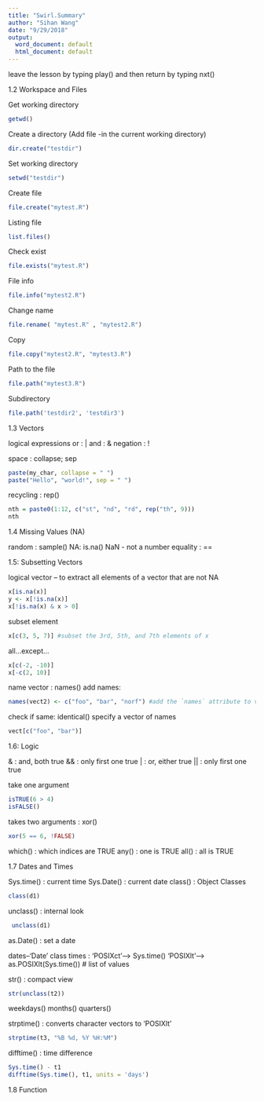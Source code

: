 ```yaml
---
title: "Swirl.Summary"
author: "Sihan Wang"
date: "9/29/2018"
output:
  word_document: default
  html_document: default
---
```

leave the lesson by typing play() and then return by typing nxt()

1.2 Workspace and Files

Get working directory
```r
getwd()
```

Create a directory (Add file -in the current working directory)
```r
dir.create("testdir")
```

Set working directory
```r
setwd("testdir")
```

Create file
```r
file.create("mytest.R")
```

Listing file
```r
list.files()
```

Check exist
```r
file.exists("mytest.R")
```

File info
```r
file.info("mytest2.R")
```

Change name
```r
file.rename( "mytest.R" , "mytest2.R")
```

Copy
```r
file.copy("mytest2.R", "mytest3.R")
```

Path to the file
```r
file.path("mytest3.R")
```

Subdirectory
```r
file.path('testdir2', 'testdir3')
```

1.3 Vectors

logical expressions
or : |
and : &
negation : !

space : collapse; sep
```r
paste(my_char, collapse = " ")
paste("Hello", "world!", sep = " ")
```

recycling : rep()
```r
nth = paste0(1:12, c("st", "nd", "rd", rep("th", 9)))
nth
```

1.4 Missing Values (NA)

random : sample()
NA: is.na()
NaN - not a number
equality : ==

1.5: Subsetting Vectors

logical vector -- to extract all elements of a vector that are not NA 
```r
x[is.na(x)]
y <- x[!is.na(x)]
x[!is.na(x) & x > 0]
```
subset element
```r
x[c(3, 5, 7)] #subset the 3rd, 5th, and 7th elements of x
```
all...except...
```r
x[c(-2, -10)]
x[-c(2, 10)]
```
name vector : names()
add names:
```r
names(vect2) <- c("foo", "bar", "norf") #add the `names` attribute to vect2 
```
check if same: identical()
specify a vector of names
```r
vect[c("foo", "bar")]
```

1.6: Logic

& : and, both true
&& : only first one true
| : or, either true
|| : only first one true

take one argument
```r
isTRUE(6 > 4)
isFALSE()
```
takes two arguments : xor()
```r
xor(5 == 6, !FALSE)
```

which() : which indices are TRUE
any() : one is TRUE
all() : all is TRUE

1.7 Dates and Times

Sys.time() : current time
Sys.Date() : current date
class() : Object Classes 
```r
class(d1)
```
unclass() : internal look
```r
 unclass(d1)
```
as.Date() : set a date

dates--'Date' class
times :
  'POSIXct'--> Sys.time()
  'POSIXlt'--> as.POSIXlt(Sys.time()) # list of values

str() : compact view
```r
str(unclass(t2))
```
weekdays()
months()
quarters()

strptime() : converts character vectors to 'POSIXlt'
```r
strptime(t3, "%B %d, %Y %H:%M") 
```
difftime() : time difference
```r
Sys.time() - t1
difftime(Sys.time(), t1, units = 'days')
```

1.8 Function









































